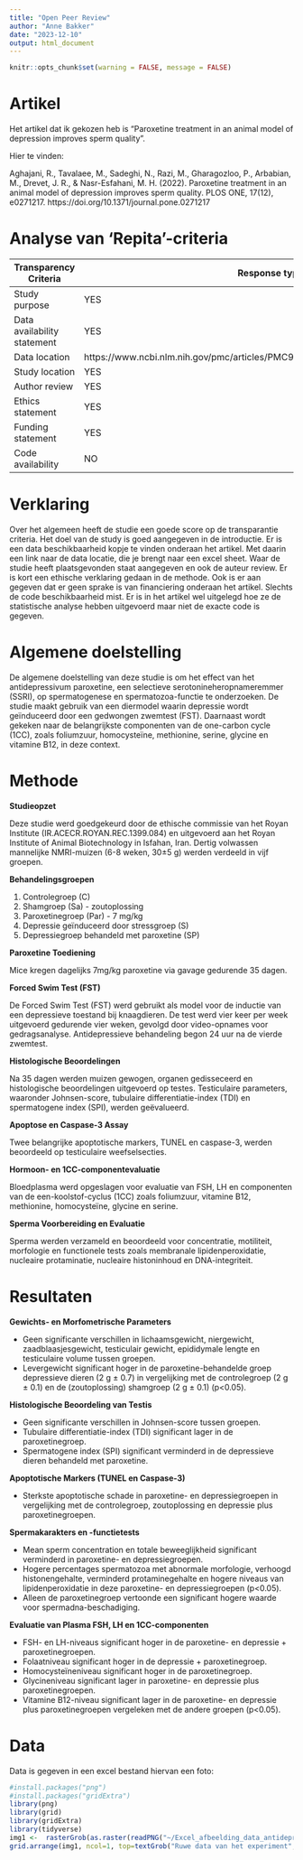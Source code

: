 ```yaml
---
title: "Open Peer Review"
author: "Anne Bakker"
date: "2023-12-10"
output: html_document
---
```


```r
knitr::opts_chunk$set(warning = FALSE, message = FALSE)
```

# Artikel

Het artikel dat ik gekozen heb is "Paroxetine treatment in an animal model of depression improves sperm quality".

Hier te vinden:

Aghajani, R., Tavalaee, M., Sadeghi, N., Razi, M., Gharagozloo, P., Arbabian, M., Drevet, J. R., & Nasr-Esfahani, M. H. (2022). Paroxetine treatment in an animal model of depression improves sperm quality. PLOS ONE, 17(12), e0271217. https://doi.org/10.1371/journal.pone.0271217


# Analyse van 'Repita'-criteria

| Transparency Criteria       | Response type   |
|-----------------------------|-----------------|
| Study purpose               |       YES       |
| Data availability statement |       YES       |
| Data location               |https://www.ncbi.nlm.nih.gov/pmc/articles/PMC9731436/bin/pone.0271217.s001.xlsx |
| Study location              |       YES       |
| Author review               |       YES       |  
| Ethics statement            |       YES       |
| Funding statement           |       YES       |
| Code availability           |       NO        |

# Verklaring
Over het algemeen heeft de studie een goede score op de transparantie criteria. Het doel van de study is goed aangegeven in de introductie. Er is een data beschikbaarheid kopje te vinden onderaan het artikel. Met daarin een link naar de data locatie, die je brengt naar een excel sheet. Waar de studie heeft plaatsgevonden staat aangegeven en ook de auteur review. Er is kort een ethische verklaring gedaan in de methode. Ook is er aan gegeven dat er geen sprake is van financiering onderaan het artikel. Slechts de code beschikbaarheid mist. Er is in het artikel wel uitgelegd hoe ze de statistische analyse hebben uitgevoerd maar niet de exacte code is gegeven.

# Algemene doelstelling 
De algemene doelstelling van deze studie is om het effect van het antidepressivum paroxetine, een selectieve serotonineheropnameremmer (SSRI), op spermatogenese en spermatozoa-functie te onderzoeken. De studie maakt gebruik van een diermodel waarin depressie wordt geïnduceerd door een gedwongen zwemtest (FST). Daarnaast wordt gekeken naar de belangrijkste componenten van de one-carbon cycle (1CC), zoals foliumzuur, homocysteïne, methionine, serine, glycine en vitamine B12, in deze context.

# Methode

**Studieopzet**

Deze studie werd goedgekeurd door de ethische commissie van het Royan Institute (IR.ACECR.ROYAN.REC.1399.084) en uitgevoerd aan het Royan Institute of Animal Biotechnology in Isfahan, Iran. Dertig volwassen mannelijke NMRI-muizen (6-8 weken, 30±5 g) werden verdeeld in vijf groepen.

**Behandelingsgroepen**

1. Controlegroep (C)
2. Shamgroep (Sa) - zoutoplossing
3. Paroxetinegroep (Par) - 7 mg/kg
4. Depressie geïnduceerd door stressgroep (S)
5. Depressiegroep behandeld met paroxetine (SP)

**Paroxetine Toediening**

Mice kregen dagelijks 7mg/kg paroxetine via gavage gedurende 35 dagen.

**Forced Swim Test (FST)**

De Forced Swim Test (FST) werd gebruikt als model voor de inductie van een depressieve toestand bij knaagdieren. De test werd vier keer per week uitgevoerd gedurende vier weken, gevolgd door video-opnames voor gedragsanalyse. Antidepressieve behandeling begon 24 uur na de vierde zwemtest.

**Histologische Beoordelingen**

Na 35 dagen werden muizen gewogen, organen gedisseceerd en histologische beoordelingen uitgevoerd op testes. Testiculaire parameters, waaronder Johnsen-score, tubulaire differentiatie-index (TDI) en spermatogene index (SPI), werden geëvalueerd.

**Apoptose en Caspase-3 Assay**

Twee belangrijke apoptotische markers, TUNEL en caspase-3, werden beoordeeld op testiculaire weefselsecties.

**Hormoon- en 1CC-componentevaluatie**

Bloedplasma werd opgeslagen voor evaluatie van FSH, LH en componenten van de een-koolstof-cyclus (1CC) zoals foliumzuur, vitamine B12, methionine, homocysteïne, glycine en serine.

**Sperma Voorbereiding en Evaluatie**

Sperma werden verzameld en beoordeeld voor concentratie, motiliteit, morfologie en functionele tests zoals membranale lipidenperoxidatie, nucleaire protaminatie, nucleaire histoninhoud en DNA-integriteit.


# Resultaten

**Gewichts- en Morfometrische Parameters**

- Geen significante verschillen in lichaamsgewicht, niergewicht, zaadblaasjesgewicht, testiculair gewicht, epididymale lengte en testiculaire volume tussen groepen.
- Levergewicht significant hoger in de paroxetine-behandelde groep depressieve dieren (2 g ± 0.7) in vergelijking met de controlegroep (2 g ± 0.1) en de (zoutoplossing) shamgroep (2 g ± 0.1) (p<0.05).

**Histologische Beoordeling van Testis**

- Geen significante verschillen in Johnsen-score tussen groepen.
- Tubulaire differentiatie-index (TDI) significant lager in de paroxetinegroep.
- Spermatogene index (SPI) significant verminderd in de depressieve dieren behandeld met paroxetine.

**Apoptotische Markers (TUNEL en Caspase-3)**

- Sterkste apoptotische schade in paroxetine- en depressiegroepen in vergelijking met de controlegroep, zoutoplossing en depressie plus paroxetinegroepen.

**Spermakarakters en -functietests**

- Mean sperm concentration en totale beweeglijkheid significant verminderd in paroxetine- en depressiegroepen.
- Hogere percentages spermatozoa met abnormale morfologie, verhoogd histonengehalte, verminderd protaminegehalte en hogere niveaus van lipidenperoxidatie in deze paroxetine- en depressiegroepen (p<0.05).
- Alleen de paroxetinegroep vertoonde een significant hogere waarde voor spermadna-beschadiging.

**Evaluatie van Plasma FSH, LH en 1CC-componenten**

- FSH- en LH-niveaus significant hoger in de paroxetine- en depressie + paroxetinegroepen.
- Folaatniveau significant hoger in de depressie + paroxetinegroep.
- Homocysteïneniveau significant hoger in de paroxetinegroep.
- Glycineniveau significant lager in paroxetine- en depressie plus paroxetinegroepen.
- Vitamine B12-niveau significant lager in de paroxetine- en depressie plus paroxetinegroepen vergeleken met de andere groepen (p<0.05).

# Data
Data is gegeven in een excel bestand hiervan een foto:

```r
#install.packages("png")
#install.packages("gridExtra")
library(png)
library(grid)
library(gridExtra)
library(tidyverse)
img1 <-  rasterGrob(as.raster(readPNG("~/Excel_afbeelding_data_antidepressiva.png")))
grid.arrange(img1, ncol=1, top=textGrob("Ruwe data van het experiment", gp=gpar(fontsize=9,font=8)))
```